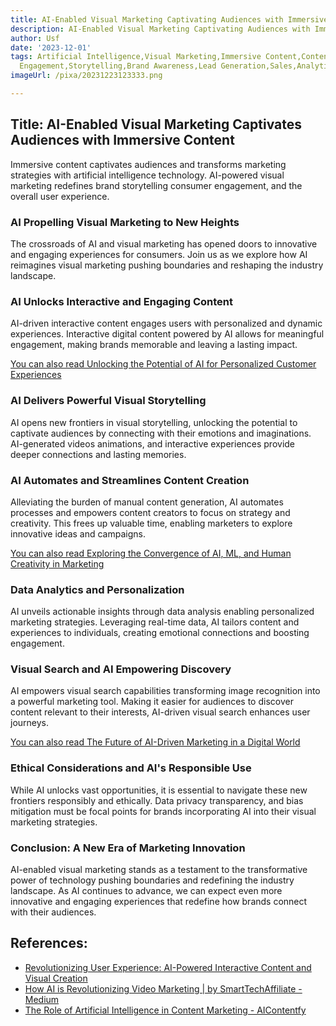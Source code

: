 ```yaml
---
title: AI-Enabled Visual Marketing Captivating Audiences with Immersive Content
description: AI-Enabled Visual Marketing Captivating Audiences with Immersive Content
author: Usf
date: '2023-12-01'
tags: Artificial Intelligence,Visual Marketing,Immersive Content,Content Marketing,Customer
  Engagement,Storytelling,Brand Awareness,Lead Generation,Sales,Analytics,Personalization
imageUrl: /pixa/20231223123333.png

---
```

## Title: AI-Enabled Visual Marketing Captivates Audiences  with Immersive Content

Immersive content captivates audiences and transforms marketing strategies with artificial intelligence technology. AI-powered visual marketing redefines brand storytelling consumer engagement, and  the overall user experience.

### AI Propelling Visual Marketing  to New  Heights
The crossroads of AI and visual marketing has  opened doors  to innovative and engaging experiences for consumers. Join us as we explore how AI reimagines  visual marketing pushing boundaries and reshaping the industry landscape.

### AI Unlocks Interactive and Engaging Content
AI-driven  interactive content engages users with personalized and dynamic experiences. Interactive digital content powered by AI allows for meaningful engagement, making brands memorable and leaving a lasting impact.

[You can also read Unlocking the Potential of AI for Personalized Customer Experiences](Unlocking%20the%20Potential%20of%20AI%20for%20Personalized%20Customer%20Experiences)


### AI Delivers Powerful Visual Storytelling
AI opens new frontiers in visual storytelling, unlocking the potential to captivate audiences by connecting with their emotions and imaginations. AI-generated videos  animations, and interactive experiences  provide deeper connections and lasting memories.

### AI Automates and Streamlines Content Creation
Alleviating the burden of manual content generation,  AI automates processes and empowers content creators to focus on strategy and creativity. This frees up valuable time, enabling marketers  to  explore innovative ideas and campaigns.

[You can also read  Exploring  the Convergence of AI, ML, and Human  Creativity in Marketing](Exploring%20the%20Convergence%20of%20AI%2C%20ML%2C%20and%20Human%20Creativity%20in%20Marketing)


### Data Analytics and Personalization
AI unveils actionable insights through data analysis enabling  personalized marketing strategies.  Leveraging real-time data, AI tailors content and experiences to individuals, creating emotional connections and boosting  engagement.

### Visual Search and AI Empowering Discovery
AI empowers  visual search capabilities transforming image  recognition into a powerful  marketing tool. Making it easier  for audiences to discover content relevant to their  interests, AI-driven visual search enhances user  journeys.

[You can also read The Future of AI-Driven  Marketing  in a Digital World](The%20Future%20of%20AI-Driven%20Marketing%20in%20a%20Digital%20World)


### Ethical Considerations and AI's Responsible Use
While AI unlocks vast opportunities, it is essential to navigate these new  frontiers  responsibly and ethically. Data privacy  transparency, and bias mitigation must be focal points for brands incorporating AI into their visual  marketing strategies.

### Conclusion: A New Era of Marketing  Innovation
AI-enabled visual marketing stands as  a testament to  the transformative power of technology pushing boundaries and redefining the industry landscape. As AI continues to advance, we can expect even more innovative  and  engaging experiences that  redefine how brands connect with their audiences.

## References:
- [Revolutionizing User Experience: AI-Powered Interactive Content and Visual Creation](https://www.linkedin.com/pulse/revolutionizing-user-experience-ai-powered-interactive-content)
- [How AI is Revolutionizing Video Marketing | by SmartTechAffiliate - Medium](https://medium.com/@20smarttechaffiliate23/how-ai-is-revolutionizing-video-marketing-5ad1b18d7bb8)
- [The Role of Artificial Intelligence in Content Marketing - AIContentfy](https://aicontentfy.com/en/blog/role-of-artificial-intelligence-in-content-marketing)
